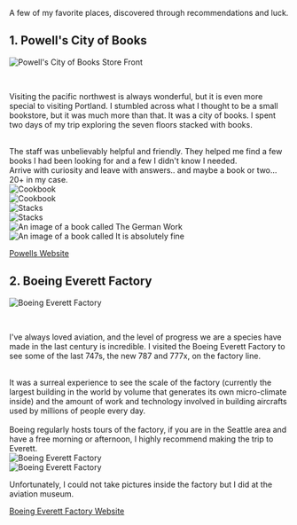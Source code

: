 A few of my favorite places, discovered through recommendations and luck.

<div class="markdown-spacer"></div>

<article>
<h2>1. Powell's City of Books</h2>

<img
  src="https://res.cloudinary.com/dch8jsjcf/image/upload/v1679002672/likes/places/cole-keister-vQXb0gB5pK4-unsplash_punnqx.jpg"
  alt="Powell's City of Books Store Front"
/>

<br />

Visiting the pacific northwest is always wonderful, but it is even more special to visiting Portland. I stumbled across what I thought to be a small bookstore, but it was much more than that. It was a city of books. I spent two days of my trip exploring the seven floors stacked with books.

<br />
The staff was unbelievably helpful and friendly. They helped me find a few books
I had been looking for and a few I didn't know I needed.

<br />
Arrive with curiosity and leave with answers.. and maybe a book or two... 20+ in
my case.

<div class="markdown-spacer"></div>

<div className="markdown-column-grid">
  <div>
    <img
      class="markdown-image-cover"
      src="https://res.cloudinary.com/dch8jsjcf/image/upload/v1679002672/likes/places/IMG_2744_v0a2ah.jpg"
      alt="Cookbook"
    />
  </div>
  <div>
    <img
      class="markdown-image-cover"
      src="https://res.cloudinary.com/dch8jsjcf/image/upload/v1679002672/likes/places/IMG_2745_f7ksuu.jpg"
      alt="Cookbook"
    />
  </div>
  <div>
    <img
      class="markdown-image-cover"
      src="https://res.cloudinary.com/dch8jsjcf/image/upload/v1679002672/likes/places/IMG_2748_tket1w.jpg"
      alt="Stacks"
    />
  </div>
  <div>
    <img
      class="markdown-image-cover"
      src="https://res.cloudinary.com/dch8jsjcf/image/upload/v1679002671/likes/places/IMG_2758_tq4gsw.jpg"
      alt="Stacks"
    />
  </div>
  <div>
    <img
      class="markdown-image-cover"
      src="https://res.cloudinary.com/dch8jsjcf/image/upload/v1679002671/likes/places/IMG_2756_u2etps.jpg"
      alt="An image of a book called The German Work"
    />
  </div>
  <div>
    <img
      class="markdown-image-cover"
      src="https://res.cloudinary.com/dch8jsjcf/image/upload/v1679002672/likes/places/IMG_2743_gsp0wq.jpg"
      alt="An image of a book called It is absolutely fine"
    />
  </div>
</div>

<div class="markdown-spacer-small"></div>

<a class="markdown-external-link" href="https://www.powells.com/" target="_blank" rel="noopener noreferrer"><span>Powells Website</span></a>
</article>

<div class="markdown-spacer"></div>

<article>
<h2>2. Boeing Everett Factory</h2>

<img
  src="https://res.cloudinary.com/dch8jsjcf/image/upload/v1679075509/likes/places/boeing-factory-cover_ydnu3d.jpg"
  alt="Boeing Everett Factory"
/>

<br />

I've always loved aviation, and the level of progress we are a species have made in the last century is incredible. I visited the Boeing Everett Factory to see some of the last 747s, the new 787 and 777x, on the factory line.

<br />
It was a surreal experience to see the scale of the factory (currently the largest
building in the world by volume that generates its own micro-climate inside) and
the amount of work and technology involved in building aircrafts used by millions
of people every day.
<br />
<br />
Boeing regularly hosts tours of the factory, if you are in the Seattle area and
have a free morning or afternoon, I highly recommend making the trip to Everett.

<div class="markdown-spacer"></div>

<div className="markdown-column-grid">
  <div>
    <img
      class="markdown-image-cover"
      src="https://res.cloudinary.com/dch8jsjcf/image/upload/v1679076921/likes/places/boeing-factory-01_nxfyvk.jpg"
      alt="Boeing Everett Factory"
    />
  </div>
  <div>
    <img
      class="markdown-image-cover"
      src="https://res.cloudinary.com/dch8jsjcf/image/upload/v1679076922/likes/places/boeing-factory-02_eiuu9z.jpg"
      alt="Boeing Everett Factory"
    />
  </div>
</div>
<p class="markdown-footnote">
  Unfortunately, I could not take pictures inside the factory but I did at the
  aviation museum.
</p>

<div class="markdown-spacer-small"></div>

<a class="markdown-external-link" href="https://www.boeingfutureofflight.com/" target="_blank" rel="noopener noreferrer"><span>Boeing Everett Factory Website</span></a>
</article>
